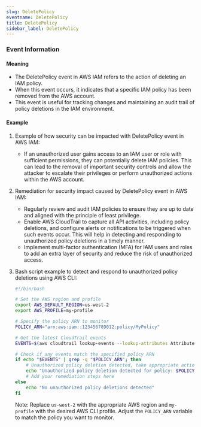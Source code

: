 ```yaml
--- 
slug: DeletePolicy
eventname: DeletePolicy
title: DeletePolicy
sidebar_label: DeletePolicy
---
```

                       
### Event Information

#### Meaning

- The DeletePolicy event in AWS IAM refers to the action of deleting an IAM policy.
- When this event occurs, it indicates that a specific IAM policy has been removed from the AWS account.
- This event is useful for tracking changes and maintaining an audit trail of policy deletions in the IAM environment.

#### Example

1. Example of how security can be impacted with DeletePolicy event in AWS IAM:
   - If an unauthorized user gains access to an IAM user or role with sufficient permissions, they can potentially delete IAM policies. This can lead to the removal of important security controls and allow the attacker to escalate their privileges or perform unauthorized actions within the AWS account.

2. Remediation for security impact caused by DeletePolicy event in AWS IAM:
   - Regularly review and audit IAM policies to ensure they are up to date and aligned with the principle of least privilege.
   - Enable AWS CloudTrail to capture all API activities, including policy deletions, and configure alerts or notifications to be triggered when such events occur. This will help in detecting and responding to unauthorized policy deletions in a timely manner.
   - Implement multi-factor authentication (MFA) for IAM users and roles to add an extra layer of security and reduce the risk of unauthorized access.

3. Bash script example to detect and respond to unauthorized policy deletions using AWS CLI:
   ```bash
   #!/bin/bash

   # Set the AWS region and profile
   export AWS_DEFAULT_REGION=us-west-2
   export AWS_PROFILE=my-profile

   # Specify the policy ARN to monitor
   POLICY_ARN="arn:aws:iam::123456789012:policy/MyPolicy"

   # Get the latest CloudTrail events
   EVENTS=$(aws cloudtrail lookup-events --lookup-attributes AttributeKey=EventName,AttributeValue=DeletePolicy)

   # Check if any events match the specified policy ARN
   if echo "$EVENTS" | grep -q "$POLICY_ARN"; then
       # Unauthorized policy deletion detected, take appropriate actions (e.g., send notifications, revoke access, etc.)
       echo "Unauthorized policy deletion detected for policy: $POLICY_ARN"
       # Add your remediation steps here
   else
       echo "No unauthorized policy deletions detected"
   fi
   ```
   Note: Replace `us-west-2` with the appropriate AWS region and `my-profile` with the desired AWS CLI profile. Adjust the `POLICY_ARN` variable to match the policy you want to monitor.


 